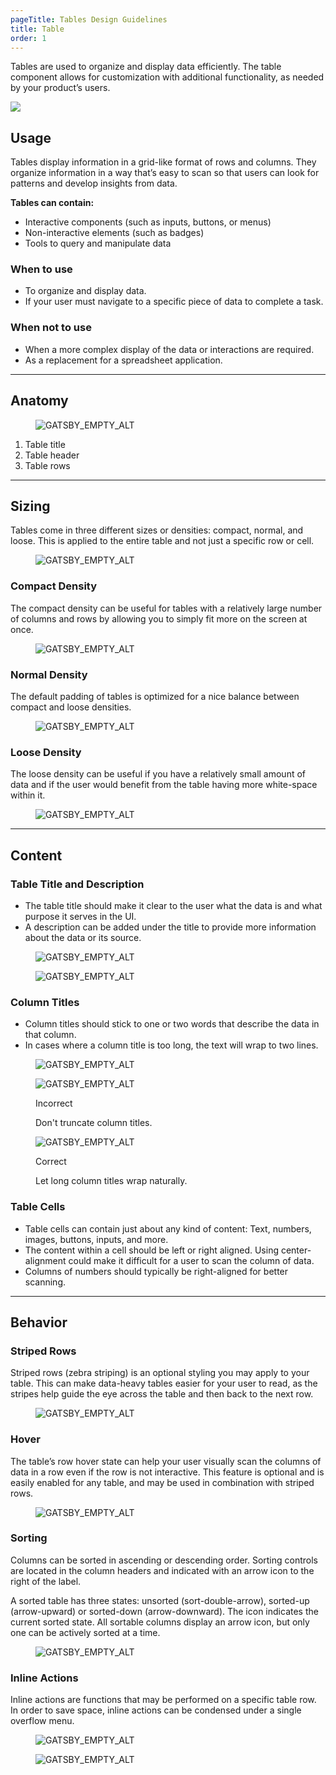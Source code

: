 ```yaml
---
pageTitle: Tables Design Guidelines
title: Table
order: 1
---
```



<PageContent componentName="table" type="design">

<LeadParagraph>
  Tables are used to organize and display data efficiently. The table component
  allows for customization with additional functionality, as needed by your
  product’s users.
</LeadParagraph>

![ ](../../images/tables/tables-intro-image.png)

## Usage

Tables display information in a grid-like format of rows and columns. They organize information in a way that’s easy to scan so that users can look for patterns and develop insights from data.

**Tables can contain:**

- Interactive components (such as inputs, buttons, or menus)
- Non-interactive elements (such as badges)
- Tools to query and manipulate data

### When to use

- To organize and display data.
- If your user must navigate to a specific piece of data to complete a task.

### When not to use

- When a more complex display of the data or interactions are required.
- As a replacement for a spreadsheet application.

---

## Anatomy

<figure>
  <img src="../../images/tables/table-anatomy.png" alt="GATSBY_EMPTY_ALT" />
</figure>

1. Table title
1. Table header
1. Table rows

---

## Sizing

Tables come in three different sizes or densities: compact, normal, and loose. This is applied to the entire table and not just a specific row or cell.

<figure>
  <img src="../../images/tables/table-densities.png" alt="GATSBY_EMPTY_ALT" />
</figure>

### Compact Density

The compact density can be useful for tables with a relatively large number of columns and rows by allowing you to simply fit more on the screen at once.

<figure>
  <img src="../../images/tables/compact-density.png" alt="GATSBY_EMPTY_ALT" />
</figure>

### Normal Density

The default padding of tables is optimized for a nice balance between compact and loose densities.

<figure>
  <img src="../../images/tables/normal-density.png" alt="GATSBY_EMPTY_ALT" />
</figure>

### Loose Density

The loose density can be useful if you have a relatively small amount of data and if the user would benefit from the table having more white-space within it.

<figure>
  <img src="../../images/tables/loose-density.png" alt="GATSBY_EMPTY_ALT" />
</figure>

---

## Content

### Table Title and Description

- The table title should make it clear to the user what the data is and what purpose it serves in the UI.
- A description can be added under the title to provide more information about the data or its source.

<div className="two-col">
  <div className="row">
    <div className="col col-1">
      <figure>
        <img src="../../images/tables/table-title.png" alt="GATSBY_EMPTY_ALT" />
      </figure>
    </div>
    <div className="col col-2">
      <figure>
        <img
          src="../../images/tables/table-description.png"
          alt="GATSBY_EMPTY_ALT"
        />
      </figure>
    </div>
  </div>
</div>

### Column Titles

- Column titles should stick to one or two words that describe the data in that column.
- In cases where a column title is too long, the text will wrap to two lines.

<figure>
  <img src="../../images/tables/column-titles.png" alt="GATSBY_EMPTY_ALT" />
</figure>
<div className="two-col">
  <div className="row">
    <div className="col col-1">
      <figure>
        <img
          src="../../images/tables/column-header-truncate.png"
          alt="GATSBY_EMPTY_ALT"
        />
        <figcaption>
          <p className="title title-incorrect">Incorrect</p>
          <p>Don't truncate column titles.</p>
        </figcaption>
      </figure>
    </div>
    <div className="col col-2">
      <figure>
        <img
          src="../../images/tables/column-header-wrap.png"
          alt="GATSBY_EMPTY_ALT"
        />
        <figcaption>
          <p className="title title-correct">Correct</p>
          <p>Let long column titles wrap naturally.</p>
        </figcaption>
      </figure>
    </div>
  </div>
</div>

### Table Cells

- Table cells can contain just about any kind of content: Text, numbers, images, buttons, inputs, and more.
- The content within a cell should be left or right aligned. Using center-alignment could make it difficult for a user to scan the column of data.
- Columns of numbers should typically be right-aligned for better scanning.

---

## Behavior

### Striped Rows

Striped rows (zebra striping) is an optional styling you may apply to your table. This can make data-heavy tables easier for your user to read, as the stripes help guide the eye across the table and then back to the next row.

<figure>
  <img src="../../images/tables/striped-rows.png" alt="GATSBY_EMPTY_ALT" />
</figure>

### Hover

The table’s row hover state can help your user visually scan the columns of data in a row even if the row is not interactive. This feature is optional and is easily enabled for any table, and may be used in combination with striped rows.

<figure>
  <img src="../../images/tables/row-hover.png" alt="GATSBY_EMPTY_ALT" />
</figure>

### Sorting

Columns can be sorted in ascending or descending order. Sorting controls are located in the column headers and indicated with an arrow icon to the right of the label.

A sorted table has three states: unsorted (sort-double-arrow), sorted-up (arrow-upward) or sorted-down (arrow-downward). The icon indicates the current sorted state. All sortable columns display an arrow icon, but only one can be actively sorted at a time.

<figure>
  <img src="../../images/tables/table-sorting.png" alt="GATSBY_EMPTY_ALT" />
</figure>

### Inline Actions

Inline actions are functions that may be performed on a specific table row. In order to save space, inline actions can be condensed under a single overflow menu.

<div className="two-col">
  <div className="row">
    <div className="col col-1">
      <figure>
        <img
          src="../../images/tables/inline-actions.png"
          alt="GATSBY_EMPTY_ALT"
        />
      </figure>
    </div>
    <div className="col col-2">
      <figure>
        <img
          src="../../images/tables/inline-actions-overflow.png"
          alt="GATSBY_EMPTY_ALT"
        />
      </figure>
    </div>
  </div>
</div>

</PageContent>
